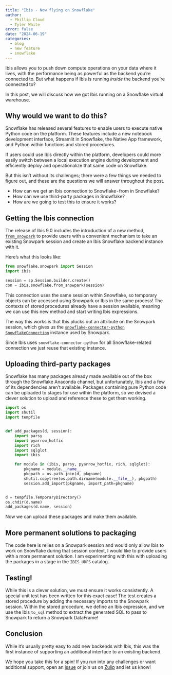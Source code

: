 ```yaml
---
title: "Ibis - Now flying on Snowflake"
author:
  - Phillip Cloud
  - Tyler White
error: false
date: "2024-06-19"
categories:
  - blog
  - new feature
  - snowflake
---
```


Ibis allows you to push down compute operations on your data where it lives,
with the performance being as powerful as the backend you're connected to. But
what happens if Ibis is running _inside_ the backend you're connected to?

In this post, we will discuss how we got Ibis running on a Snowflake virtual
warehouse.

## Why would we want to do this?

Snowflake has released several features to enable users to execute native
Python code on the platform. These features include a new notebook development
interface, Streamlit in Snowflake, the Native App framework, and Python within
functions and stored procedures.

If users could use Ibis directly within the platform, developers could more
easily switch between a local execution engine during development and
efficiently deploy and operationalize that same code on Snowflake.

But this isn't without its challenges; there were a few things we needed to
figure out, and these are the questions we will answer throughout the post.

- How can we get an Ibis connection to Snowflake - from in Snowflake?
- How can we use third-party packages in Snowflake?
- How are we going to test this to ensure it works?

## Getting the Ibis connection

The release of Ibis 9.0 includes the introduction of a new method,
[`from_snowpark`](../../backends/snowflake.qmd#ibis.backends.snowflake.Backend.from_snowpark)
to provide users with a convenient mechanism to take an existing Snowpark
session and create an Ibis Snowflake backend instance with it.

Here's what this looks like:

```python
from snowflake.snowpark import Session
import ibis

session = sp.Session.builder.create()
con = ibis.snowflake.from_snowpark(session)
```

This connection uses the same session within Snowflake, so temporary objects
can be accessed using Snowpark or Ibis in the same process! The contexts of
stored procedures already have a session available, meaning we can use this
new method and start writing Ibis expressions.

The way this works is that Ibis plucks out an attribute on the Snowpark
session, which gives us the [`snowflake-connector-python`](https://github.com/snowflakedb/snowflake-connector-python) [`SnowflakeConnection`](https://github.com/snowflakedb/snowflake-connector-python/blob/42fa6ebe9404e0e17afdacfcaceb311dda5cde3e/src/snowflake/connector/connection.py#L313) instance used
by Snowpark.

Since Ibis uses `snowflake-connector-python` for all Snowflake-related
connection we just reuse that existing instance.

## Uploading third-party packages

Snowflake has many packages already made available out of the box through the
Snowflake Anaconda channel, but unfortunately, Ibis and a few of its
dependencies aren't available. Packages containing pure Python code can be
uploaded to stages for use within the platform, so we devised a clever solution
to upload and reference these to get them working.

```python
import os
import shutil
import tempfile


def add_packages(d, session):
    import parsy
    import pyarrow_hotfix
    import rich
    import sqlglot
    import ibis

    for module in (ibis, parsy, pyarrow_hotfix, rich, sqlglot):
        pkgname = module.__name__
        pkgpath = os.path.join(d, pkgname)
        shutil.copytree(os.path.dirname(module.__file__), pkgpath)
        session.add_import(pkgname, import_path=pkgname)


d = tempfile.TemporaryDirectory()
os.chdir(d.name)
add_packages(d.name, session)
```

Now we can upload these packages and make them available.

::: {.callout-info}
## More permanent solutions to packaging

The code here is relies on a Snowpark session and would only allow Ibis to
work on Snowflake during that session context, I would like to provide users
with a more permanent solution. I am experimenting with this with uploading
the packages in a stage in the `IBIS_UDFS` catalog.
:::

## Testing!

While this is a clever solution, we must ensure it works consistently. A
special unit test has been written for this exact case! The test creates a
stored procedure by adding the necessary imports to the Snowpark session.
Within the stored procedure, we define an Ibis expression, and we use the Ibis
`to_sql` method to extract the generated SQL to pass to Snowpark to return a
Snowpark DataFrame!

## Conclusion

While it's usually pretty easy to add new backends with Ibis, this was the
first instance of supporting an additional interface to an existing backend.

We hope you take this for a spin! If you run into any challenges or want
additional support, open an [issue](https://github.com/ibis-project/ibis/issues)
or join us on [Zulip](https://ibis-project.zulipchat.com/) and let us know!
